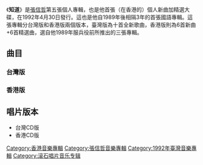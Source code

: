 {{Album infobox | <!-- See Wikipedia:WikiProject_Albums -->
|  Name        = 知道
|  Type        = 專輯
|  Artist      = [[張信哲|張信哲]]
|  Cover       = 張信哲 知道.jpg
|  Released    = 1992年4月30日
|  Recorded    = 1991年-1992年
|  Genre       = [[国语流行音樂|国语流行音樂]]
|  Length      = 43分22秒
|  Label       = [[巨石音樂|巨石音樂]]
|  Number      = 
|  Producer    = 見[[#曲目|曲目列表]]
|  Last album  = [[永遠摯愛|永遠摯愛]]<br>（1992年）
|  This album  = '''知道'''<br>（1992年）
|  Next album  = [[心事|心事]]<br>（1993年）
}}

《'''知道'''》是[[張信哲|張信哲]]第五張個人專輯，也是他首張（在香港的）個人新曲加精選大碟，在1992年4月30日發行。這也是他自1989年後相隔3年的首張國語專輯。這張專輯分台灣版和香港版兩個版本，臺灣版為十首全新歌曲，香港版則為6首新曲+6首精選曲，選自他1989年服兵役前所推出的三張專輯。

==曲目==
===台灣版===
{{Tracklist
| total_length = 43:22

| music_credits = yes
| lyrics_credits = yes
| arranger_credits = yes
| producer_credits = yes
| longnote_column = yes

| title1 = 難以抗拒妳容顏
| note1 = 無線電視劇《都市的童話》插曲
| longnote1 = 第一主打<br>《[[媽媽帶我嫁|媽媽帶我嫁]]》片尾曲<br>粵語版本為[[黎明|黎明]]的《情難自控》及[[彭家麗|彭家麗]]的《何故.何苦.何必》
| music1 = [[林隆璇|林隆璇]]
| lyrics1 = 林隆璇
| arranger1 = [[盧志銘|盧志銘]]
| producer1 = [[鄭柏秋|鄭柏秋]]
| length1 = 3:56

| title2 = 有你真的會快樂嗎？
| note2 = 
| longnote2 = 第三主打
| music2 = [[陳煥昌|陳煥昌]]
| lyrics2 = 陳煥昌
| arranger2 = [[李正帆|李正帆]]
| producer2 = 陳煥昌
| length2 = 5:25

| title3 = 知道
| note3 = 
| longnote3 = 第二主打
| music3 = 林隆璇
| lyrics3 = 林隆璇
| arranger3 = 盧志銘
| producer3 = 鄭柏秋
| length3 = 3:47

| title4 = 珍藏我的愛情
| note4 = 
| longnote4 = 
| music4 = [[陳珊妮|陳珊妮]]
| lyrics4 = 陳珊妮
| arranger4 = 陳珊妮
| producer4 = [[沈光遠|沈光遠]]<br>[[羅紘武|羅紘武]]
| length4 = 3:44

| title5 = 等待與妳相見
| note5 = 
| longnote5 = 
| music5 = [[張小雯|張小雯]]
| lyrics5 = [[武雄|武雄]]
| arranger5 = 鲍比达
| producer5 = 沈光遠<br>羅紘武
| length5 = 5:05

| title6 = 最想念的季節
| note6 = 
| longnote6 = 第四主打
| music6 = 黃韻玲
| lyrics6 = 黃韻玲
| arranger6 = 黃韻玲
| producer6 = 沈光遠<br>羅紘武
| length6 = 4:26

| title7 = 想妳的夜
| note7 = 
| longnote7 = 
| music7 = 陳珊妮
| lyrics7 = 陳珊妮
| arranger7 = [[Donald_Ashley|Donald Ashley]]
| producer7 = 沈光遠<br>羅紘武
| length7 = 4:01

| title8 = 其實快樂很容易
| note8 = 
| longnote8 = 
| music8 = [[王繼康|王繼康]]
| lyrics8 = [[姚若龍|姚若龍]]
| arranger8 = 陈宇寰
| producer8 = 沈光遠<br>羅紘武
| length8 = 4:04

| title9 = I Remember
| note9 = 
| longnote9 = 
| music9 = [[許英忠|許英忠]]
| lyrics9 = 許英忠<br>歐享霖
| arranger9 = Donald Ashley
| producer9 = 沈光遠<br>羅紘武
| length9 = 4:29

| title10 = 永遠存在
| note10 =  
| longnote10 = 
| music10 = [[徐清原|徐清原]]
| lyrics10 = 徐清原
| arranger10 = [[鮑比達|鮑比達]]
| producer10 = 沈光遠<br>羅紘武
| length10 = 4:21

}}

===香港版===
{{Album infobox | <!-- See Wikipedia:WikiProject_Albums -->
|  Name        = 知道
|  Type        = 精選輯
|  Artist      = [[張信哲|張信哲]]
|  Cover       = 張信哲 知道(HK).jpg
|  Released    = 1992年4月1日
|  Recorded    = 1989年-1992年
|  Genre       = [[国语流行音樂|国语流行音樂]]
|  Length      = 
|  Label       = [[滾石唱片|滾石唱片]]（发行）<br> [[巨石音樂|巨石音樂]]（制作）
|  Number      = 
|  Producer    = 見[[#曲目|曲目列表]]
|  Last album  = [[永遠摯愛|永遠摯愛]]<br>（1992年）
|  This album  = '''知道'''<br>（1992年）
|  Next album  = [[心事|心事]]<br>（1991年）
}}
{{Tracklist
| total_length = 

| music_credits = yes
| lyrics_credits = yes
| arranger_credits = yes
| producer_credits = yes
| longnote_column = yes

| title1 = 難以抗拒你容顏
| note1 = 
| longnote1 = 第一主打
| music1 = 林隆璇
| lyrics1 = 林隆璇
| arranger1 = 盧志銘
| producer1 = 鄭柏秋
| length1 = 3:56

| title2 = 有妳真的會快樂嗎？
| note2 = 
| longnote2 = 第三主打
| music2 = 小蟲
| lyrics2 = 小蟲
| arranger2 = 李正帆
| producer2 = 小蟲
| length2 = 5:25

| title3 = 最想念的季節
| note3 = 
| longnote3 = 第四主打
| music3 = 黃韻玲
| lyrics3 = 黃韻玲
| arranger3 = 黃韻玲
| producer3 = 友善的狗
| length3 = 4:26

| title4 = 知道
| note4 = 
| longnote4 = 第二主打
| music4 = 林隆璇
| lyrics4 = 林隆璇
| arranger4 = 盧志銘
| producer4 = 鄭柏秋
| length4 = 3:47

| title5 = 給我一些音樂
| note5 = 
| longnote5 = 選自《[[憂鬱_(張信哲專輯)|憂鬱]]》專輯
| music5 = 陳煥昌
| lyrics5 = 陳煥昌
| arranger5 = 
| producer5 = 陳煥昌
| length5 = 

| title6 = 珍藏我的愛情
| note6 = 
| longnote6 = 
| music6 = 陳珊妮
| lyrics6 = 陳珊妮
| arranger6 = 黃韻玲
| producer6 = 友善的狗
| length6 = 3:44

| title7 = 心愛寶貝
| note7 = 
| longnote7 =選自《[[忘記_(張信哲專輯)|忘記]]》專輯 
| music7 = 陳煥昌
| lyrics7 = 陳煥昌
| arranger7 = -{[[涂惠源|涂惠源]]}-
| producer7 = 陳煥昌
| length7 = 

| title8 = 讓我忘記你的臉
| note8 = 
| longnote8 = 選自《憂鬱》專輯 
| music8 = [[李宗盛|李宗盛]]
| lyrics8 = 李宗盛
| arranger8 = 
| producer8 = 李宗盛
| length8 = 

| title9 = 我們愛這個錯
| note9 = 
| longnote9 = 選自《[[說謊_(張信哲專輯)|說謊]]》專輯 
| music9 = 林隆璇
| lyrics9 = 林隆璇
| arranger9 = -{涂惠源}-
| producer9 = 鄭柏秋
| length9 = 

| title10 = 相信相依
| note10 = 
| longnote10 = 選自《忘記》專輯 
| music10 = 李宗盛
| lyrics10 = 李宗盛
| arranger10 = 
| producer10 = 李宗盛
| length10 = 

| title11 = 想妳的夜
| note11 = 
| longnote11 = 
| music11 = 陳珊妮
| lyrics11 = 陳珊妮
| arranger11 = Donald Ashely
| producer11 = 友善的狗
| length11 = 4:01

| title12 = 快樂悲傷
| note12 =  
| longnote12 = 選自《說謊》專輯 
| music12 = 林隆璇
| lyrics12 = 林隆璇
| arranger12 = 鮑比達
| producer12 = 鄭柏秋
| length12 = 

}}

== 唱片版本 ==
* 台灣CD版
* 香港CD版

{{張信哲}}

[[Category:香港音樂專輯|Category:香港音樂專輯]]
[[Category:張信哲音樂專輯|Category:張信哲音樂專輯]]
[[Category:1992年臺灣音樂專輯|Category:1992年臺灣音樂專輯]]
[[Category:滚石唱片音乐专辑|Category:滚石唱片音乐专辑]]